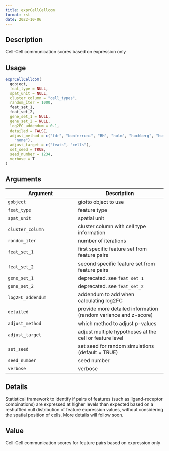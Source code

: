 ```yaml
--- 
title: exprCellCellcom 
format: rst 
date: 2022-10-06 
--- 
```


## Description

Cell-Cell communication scores based on expression only


## Usage

```r
exprCellCellcom(
  gobject,
  feat_type = NULL,
  spat_unit = NULL,
  cluster_column = "cell_types",
  random_iter = 1000,
  feat_set_1,
  feat_set_2,
  gene_set_1 = NULL,
  gene_set_2 = NULL,
  log2FC_addendum = 0.1,
  detailed = FALSE,
  adjust_method = c("fdr", "bonferroni", "BH", "holm", "hochberg", "hommel", "BY",
    "none"),
  adjust_target = c("feats", "cells"),
  set_seed = TRUE,
  seed_number = 1234,
  verbose = T
)
```


## Arguments

Argument      |Description
------------- |----------------
`gobject`     |     giotto object to use
`feat_type`     |     feature type
`spat_unit`     |     spatial unit
`cluster_column`     |     cluster column with cell type information
`random_iter`     |     number of iterations
`feat_set_1`     |     first specific feature set from feature pairs
`feat_set_2`     |     second specific feature set from feature pairs
`gene_set_1`     |     deprecated. see `feat_set_1`
`gene_set_2`     |     deprecated. see `feat_set_2`
`log2FC_addendum`     |     addendum to add when calculating log2FC
`detailed`     |     provide more detailed information (random variance and z-score)
`adjust_method`     |     which method to adjust p-values
`adjust_target`     |     adjust multiple hypotheses at the cell or feature level
`set_seed`     |     set seed for random simulations (default = TRUE)
`seed_number`     |     seed number
`verbose`     |     verbose


## Details

Statistical framework to identify if pairs of features (such as ligand-receptor combinations)
 are expressed at higher levels than expected based on a reshuffled null distribution of feature expression values,
 without considering the spatial position of cells.
 More details will follow soon.


## Value

Cell-Cell communication scores for feature pairs based on expression only


